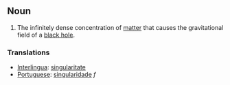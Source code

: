 ==Noun==
#The infinitely dense concentration of [[matter]] that causes the gravitational field of a [[black hole]].
===Translations===
*[[Interlingua]]: [[singularitate]]
*[[Portuguese]]: [[singularidade]] ''f''